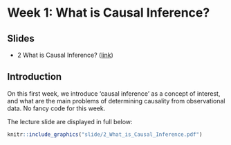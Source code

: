 # Week 1: What is Causal Inference?

## Slides{.unnumbered}

- 2 What is Causal Inference? ([link](https://github.com/svallejovera/regression_ci/blob/main/slide/2%20What%20is%20Causal%20Inference.pptx)) 

## Introduction

On this first week, we introduce 'causal inference' as a concept of interest, and what are the main problems of determining causality from observational data. No fancy code for this week. 

The lecture slide are displayed in full below:

```r
knitr::include_graphics("slide/2_What_is_Causal_Inference.pdf")
```